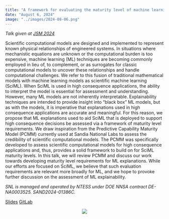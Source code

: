 ```yaml
---
title: "A framework for evaluating the maturity level of machine learning explanations"
date: "August 6, 2024"
image: "../images/2024-08-06.png"
---
```


*Talk given at [JSM 2024](https://ww2.amstat.org/meetings/jsm/2024/)*

Scientific computational models are designed and implemented to represent known physical relationships of engineered systems. In situations where mechanistic equations are unknown or the computational burden is too expensive, machine learning (ML) techniques are becoming commonly employed in lieu of, to complement, or as surrogates for classic computational models to uncover these relationships and handle computational challenges. We refer to this fusion of traditional mathematical models with machine learning models as scientific machine learning (SciML). When SciML is used in high consequence applications, the ability to interpret the model is essential for assessment and understanding. However, many ML models are not inherently interpretable. Explainability techniques are intended to provide insight into "black box" ML models, but as with the models, it is imperative that explanations used in high consequence applications are accurate and meaningful. For this reason, we propose that ML explanations used to aid SciML that is deployed to support high consequence decisions be assessed via a framework of maturity level requirements. We draw inspiration from the Predictive Capability Maturity Model (PCMM) currently used at Sandia National Labs to assess the credibility of scientific computational models. The PCMM was specifically developed to assess scientific computational models for high consequence applications and, thus, provides a solid framework to build on for SciML maturity levels. In this talk, we will review PCMM and discuss our work towards developing maturity level requirements for ML explanations. While our efforts are focused on SciML, we believe that such evaluation requirements are relevant more broadly for ML, and we hope to provoke further discussion on the assessment of ML explainability.

*SNL is managed and operated by NTESS under DOE NNSA contract DE-NA0003525. SAND2024-01386C.*

[Slides](https://goodekat.github.io/presentations/2024-jsm/slides.pdf) [GitLab](https://github.com/goodekat/presentations/tree/master/2024-jsm)

<center>![](../images/2024-08-06.png){width="100%lk"}</center>
